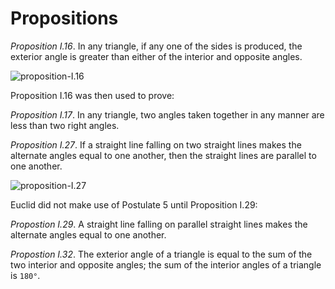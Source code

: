 Propositions
============

_Proposition I.16_. In any triangle, if any one of the sides is
produced, the exterior angle is greater than either of the interior
and opposite angles.

![proposition-I.16](/gm/proposition-I.16.png)

Proposition I.16 was then used to prove:

_Proposition I.17_. In any triangle, two angles taken together in any
manner are less than two right angles.

_Proposition I.27_. If a straight line falling on two straight lines
makes the alternate angles equal to one another, then the straight
lines are parallel to one another.

![proposition-I.27](/gm/proposition-I.27.png)

Euclid did not make use of Postulate 5 until Proposition I.29:

_Propostion I.29_. A straight line falling on parallel straight lines
makes the alternate angles equal to one another.

_Propostion I.32_. The exterior angle of a triangle is equal to the
sum of the two interior and opposite angles; the sum of the interior
angles of a triangle is `180°`.
